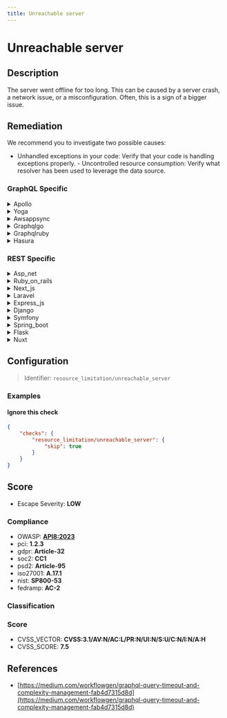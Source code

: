 ```yaml
---
title: Unreachable server
---
```


# Unreachable server

## Description

The server went offline for too long. This can be caused by a server crash, a network issue, or a misconfiguration.
Often, this is a sign of a bigger issue.


## Remediation

We recommend you to investigate two possible causes:
- Unhandled exceptions in your code: Verify that your code is handling exceptions properly. - Uncontrolled resource consumption: Verify what resolver has been used to leverage the data source.



### GraphQL Specific

<details>
    <summary>Apollo</summary>

For an unreachable server in the Apollo framework engine, ensure that the server is running and accessible. Check network configurations, firewall settings, and confirm that the server's URL is correct. Additionally, verify that the Apollo server is properly configured to listen on the correct port and that any environment variables or configurations required for the server to function are set correctly.

</details>

<details>
    <summary>Yoga</summary>

To address an unreachable server issue within the Yoga framework engine, ensure that the server address is correct and the network connection is stable. Verify firewall settings and server configuration to allow incoming connections on the appropriate port. Additionally, check for any recent updates or changes in the Yoga framework that might require adjustments in the server setup.

</details>

<details>
    <summary>Awsappsync</summary>

To address an unreachable server issue in the AWS AppSync framework, ensure that your VPC configuration allows for outbound internet access if your GraphQL endpoint is outside the VPC. Check security groups and network ACLs for proper inbound and outbound rules. Verify that the AppSync service role has the necessary permissions. Additionally, confirm that the endpoint URL is correct and the server is running. If the issue persists, enable AWS CloudTrail and AppSync logging to diagnose the connectivity problem.

</details>

<details>
    <summary>Graphqlgo</summary>

To address an unreachable server issue in a GraphQL Go framework engine, ensure that the server is running and accessible. Check network configurations, firewall settings, and confirm that the correct port is open and listening. Verify that the GraphQL service is properly configured and that any dependent services or databases are also online. If the problem persists, consult the server logs for more detailed error messages that can help identify the root cause of the connectivity issue.

</details>

<details>
    <summary>Graphqlruby</summary>

For an unreachable server issue in a GraphQL Ruby framework engine, ensure that the server is running and accessible. Check the network connectivity, firewall settings, and confirm that the correct port is open and listening. Review the server logs for any errors and address them accordingly. If the issue persists, consider restarting the server or the service hosting the GraphQL endpoint.

</details>

<details>
    <summary>Hasura</summary>

To address an unreachable Hasura engine server, ensure that the server is running and accessible. Check the network connectivity, firewall settings, and confirm that the Hasura GraphQL engine's endpoint URL is correct. Additionally, verify that the appropriate ports are open and that the server's host is not experiencing any downtime. If you're using Docker or Kubernetes, ensure that the containers or pods are healthy and that the service is properly exposed. Consult the Hasura logs for any error messages that could provide further insight into the issue.

</details>


### REST Specific

<details>
    <summary>Asp_net</summary>

Check the server's connectivity, ensure the ASP.NET framework is properly installed and updated, review the event logs for errors, and verify the web.config file for any misconfigurations. If necessary, restart the server and the application pool associated with the ASP.NET application.

</details>

<details>
    <summary>Ruby_on_rails</summary>

In a Ruby on Rails application, ensure that the server is properly configured and monitor the logs for any exceptions or errors. Set up automatic restarts with a tool like systemd or use a process manager such as Capistrano for deployment. Implement health checks and use a monitoring service to alert you when the server becomes unreachable. Check network configurations and firewall rules to ensure they are not blocking traffic to the server.

</details>

<details>
    <summary>Next_js</summary>

Check the server logs for any error messages that can indicate the cause of the crash. Ensure the server hardware is functioning correctly. Verify network connectivity and DNS configurations. Review recent changes to the server's configuration files for any errors. If the issue persists, consider rolling back to a previous stable configuration or contacting your hosting provider for further assistance.

</details>

<details>
    <summary>Laravel</summary>

Check the Laravel logs in 'storage/logs/' for specific error messages. Ensure the server is running and the network connection is stable. Verify the .env configuration for correctness, and if necessary, reboot the server or restart the web service. Consider setting up a monitoring system to alert on server downtime.

</details>

<details>
    <summary>Express_js</summary>

Check the server's power and network connections. Verify the server's hardware and software health. Review the server logs for any error messages that occurred before the server became unreachable. Ensure the Express.js application is running and listening on the correct port. Check for any recent changes in the code or configurations that might have caused the issue. If a crash is suspected, investigate the root cause, and apply necessary patches or updates. Implement monitoring tools to alert on server unavailability in the future.

</details>

<details>
    <summary>Django</summary>

Check the Django server logs for any exceptions or error messages that could indicate the cause of the crash. Verify the network connectivity and ensure the server configuration files are correct. If necessary, restart the Django service and monitor the system for stability.

</details>

<details>
    <summary>Symfony</summary>

Check the Symfony server logs for any exceptions or errors that could indicate the cause of the downtime. Ensure that the server's hardware resources are sufficient and that the network configuration is correct. Verify that the Symfony environment is properly configured, and all dependencies are up to date. If a crash is suspected, investigate the possibility of memory leaks or other resource exhaustion issues. In case of a suspected network issue, check the firewall settings and connectivity between the server and its clients. If a misconfiguration is to blame, review the Symfony configuration files for any incorrect settings. Implement monitoring tools to alert on server health and performance metrics to detect future issues proactively.

</details>

<details>
    <summary>Spring_boot</summary>

For a Spring Boot application, first ensure the server instance is running. If it's down, restart the service. Check the application logs for exceptions or errors that might indicate the cause of the crash, such as out of memory errors or database connection issues. Verify network configurations and firewall rules to ensure the server is reachable. If a misconfiguration is suspected, review the application.properties or application.yml files for any incorrect settings. Additionally, implement health checks and monitoring to detect and alert on future outages promptly.

</details>

<details>
    <summary>Flask</summary>

Check the server logs for any exceptions or errors that could indicate the cause of the crash. Verify network connectivity and firewall settings to ensure the server is reachable. Review the Flask application's configuration for any incorrect settings. If necessary, restart the server and monitor its stability.

</details>

<details>
    <summary>Nuxt</summary>

Check the server logs for any exceptions or errors that could indicate the cause of the crash. Verify network connectivity and ensure that the server's IP address is correctly configured. If using a cloud service, check for any service outages. Review Nuxt.js configuration files for any incorrect settings that might prevent the server from starting. If necessary, restart the server or deploy a new instance.

</details>

## Configuration

> Identifier: `resource_limitation/unreachable_server`



### Examples



#### Ignore this check

```json
{
    "checks": {
        "resource_limitation/unreachable_server": {
            "skip": true
        }
    }
}
```




## Score

- Escape Severity: **<span className="low-severity">LOW</span>**

### Compliance

- OWASP: **[API8:2023](https://github.com/OWASP/API-Security/blob/master/editions/2023/en/0xa8-security-misconfiguration.md)**
- pci: **1.2.3**
- gdpr: **Article-32**
- soc2: **CC1**
- psd2: **Article-95**
- iso27001: **A.17.1**
- nist: **SP800-53**
- fedramp: **AC-2**

### Classification






### Score

- CVSS_VECTOR: **CVSS:3.1/AV:N/AC:L/PR:N/UI:N/S:U/C:N/I:N/A:H**
- CVSS_SCORE: **7.5**

## References

- [https://medium.com/workflowgen/graphql-query-timeout-and-complexity-management-fab4d7315d8d](https://medium.com/workflowgen/graphql-query-timeout-and-complexity-management-fab4d7315d8d)
  